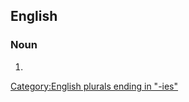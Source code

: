 ==English==

===Noun===
{{head|en|noun form}}

# {{plural of|consequentiality|lang=en}}

[[Category:English plurals ending in "-ies"]]